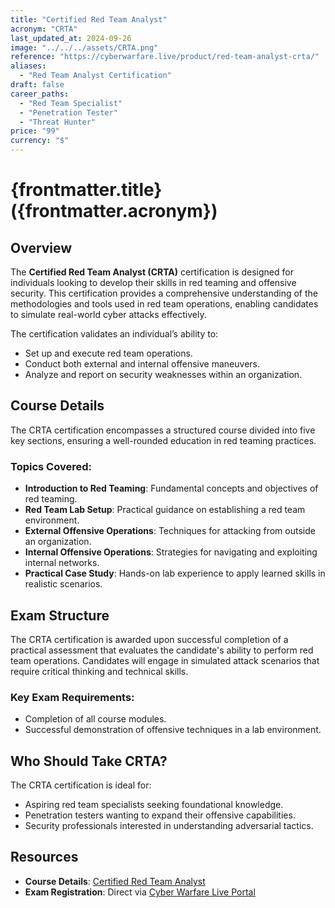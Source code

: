 ```yaml
---
title: "Certified Red Team Analyst"
acronym: "CRTA"
last_updated_at: 2024-09-26
image: "../../../assets/CRTA.png"
reference: "https://cyberwarfare.live/product/red-team-analyst-crta/"
aliases:
  - "Red Team Analyst Certification"
draft: false
career_paths:
  - "Red Team Specialist"
  - "Penetration Tester"
  - "Threat Hunter"
price: "99"
currency: "$"
---
```


# {frontmatter.title} ({frontmatter.acronym})

## Overview

The **Certified Red Team Analyst (CRTA)** certification is designed for individuals looking to develop their skills in
red teaming and offensive security. This certification provides a comprehensive understanding of the methodologies and
tools used in red team operations, enabling candidates to simulate real-world cyber attacks effectively.

The certification validates an individual’s ability to:

- Set up and execute red team operations.
- Conduct both external and internal offensive maneuvers.
- Analyze and report on security weaknesses within an organization.

## Course Details

The CRTA certification encompasses a structured course divided into five key sections, ensuring a well-rounded education
in red teaming practices.

### Topics Covered:

- **Introduction to Red Teaming**: Fundamental concepts and objectives of red teaming.
- **Red Team Lab Setup**: Practical guidance on establishing a red team environment.
- **External Offensive Operations**: Techniques for attacking from outside an organization.
- **Internal Offensive Operations**: Strategies for navigating and exploiting internal networks.
- **Practical Case Study**: Hands-on lab experience to apply learned skills in realistic scenarios.

## Exam Structure

The CRTA certification is awarded upon successful completion of a practical assessment that evaluates the candidate's
ability to perform red team operations. Candidates will engage in simulated attack scenarios that require critical
thinking and technical skills.

### Key Exam Requirements:

- Completion of all course modules.
- Successful demonstration of offensive techniques in a lab environment.

## Who Should Take CRTA?

The CRTA certification is ideal for:

- Aspiring red team specialists seeking foundational knowledge.
- Penetration testers wanting to expand their offensive capabilities.
- Security professionals interested in understanding adversarial tactics.

## Resources

- **Course Details**: [Certified Red Team Analyst](https://cyberwarfare.live/product/red-team-analyst-crta/)
- **Exam Registration**: Direct via [Cyber Warfare Live Portal](https://cyberwarfare.live/)